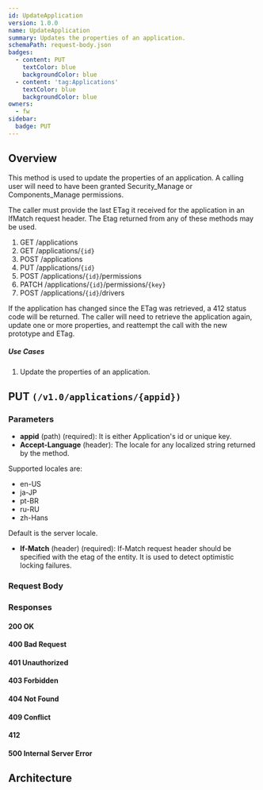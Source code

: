 ```yaml
---
id: UpdateApplication
version: 1.0.0
name: UpdateApplication
summary: Updates the properties of an application.
schemaPath: request-body.json
badges:
  - content: PUT
    textColor: blue
    backgroundColor: blue
  - content: 'tag:Applications'
    textColor: blue
    backgroundColor: blue
owners:
  - fw
sidebar:
  badge: PUT
---
```

## Overview
This method is used to update the properties of an application. A calling user will need to
have been granted Security_Manage or Components_Manage permissions.

The caller must provide the last ETag it received for the application in
an IfMatch request header. The Etag returned from any of these methods may
be used.
1. GET /applications
2. GET /applications/`{id}`
3. POST /applications
4. PUT /applications/`{id}`
5. POST /applications/`{id}`/permissions
6. PATCH /applications/`{id}`/permissions/`{key}`
7. POST /applications/`{id}`/drivers

If the application has changed since the ETag was retrieved, a 412 status code will be returned.
The caller will need to retrieve the application again, update one or more properties,
and reattempt the call with the new prototype and ETag.

##### Use Cases

1. Update the properties of an application.





## PUT `(/v1.0/applications/{appid})`

### Parameters
- **appid** (path) (required): It is either Application's id or unique key.
- **Accept-Language** (header): The locale for any localized string returned by the method.

Supported locales are:
* en-US
* ja-JP
* pt-BR
* ru-RU
* zh-Hans

Default is the server locale.
- **If-Match** (header) (required): If-Match request header should be specified with the etag of the entity. It is used to detect optimistic locking failures.



### Request Body
<SchemaViewer file="request-body.json" maxHeight="500" id="request-body" />


### Responses

#### <span className="text-green-500">200 OK</span>
<SchemaViewer file="response-200.json" maxHeight="500" id="response-200" />

#### <span className="text-orange-500">400 Bad Request</span>
<SchemaViewer file="response-400.json" maxHeight="500" id="response-400" />

#### <span className="text-orange-500">401 Unauthorized</span>
<SchemaViewer file="response-401.json" maxHeight="500" id="response-401" />

#### <span className="text-orange-500">403 Forbidden</span>
<SchemaViewer file="response-403.json" maxHeight="500" id="response-403" />

#### <span className="text-orange-500">404 Not Found</span>
<SchemaViewer file="response-404.json" maxHeight="500" id="response-404" />

#### <span className="text-orange-500">409 Conflict</span>
<SchemaViewer file="response-409.json" maxHeight="500" id="response-409" />

#### <span className="text-orange-500">412</span>
<SchemaViewer file="response-412.json" maxHeight="500" id="response-412" />

#### <span className="text-red-500">500 Internal Server Error</span>
<SchemaViewer file="response-500.json" maxHeight="500" id="response-500" />



## Architecture

<NodeGraph />
